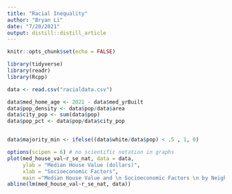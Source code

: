 ```yaml
---
title: "Racial Inequality"
author: "Bryan Li"
date: "7/20/2021"
output: distill::distill_article
---
```


```r
knitr::opts_chunk$set(echo = FALSE)

library(tidyverse)
library(readr)
library(Rcpp)

data <- read.csv("racialdata.csv")


```

```r
data$med_home_age <- 2021 - data$med_yrBuilt 
data$pop_density <- data$pop/data$area
data$city_pop <- sum(data$pop)
data$pop_pct <- data$pop/data$city_pop


data$majority_min <- ifelse((data$white/data$pop) < .5 , 1, 0)

options(scipen = 6) # no scientific notation in graphs
plot(med_house_val~r_se_nat, data = data, 
     ylab = "Median House Value (dollars)", 
     xlab = "Socioeconomic Factors", 
     main ="Median House Value and \n Socioeconomic Factors \n by Neighborhood")
abline(lm(med_house_val~r_se_nat, data))
```

